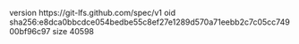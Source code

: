 version https://git-lfs.github.com/spec/v1
oid sha256:e8dca0bbcdce054bedbe55c8ef27e1289d570a71eebb2c7c05cc74900bf96c97
size 40598
